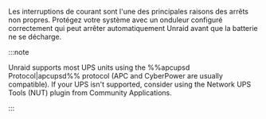 Les interruptions de courant sont l'une des principales raisons des arrêts non propres. Protégez votre système avec un onduleur configuré correctement qui peut arrêter automatiquement Unraid avant que la batterie ne se décharge.

:::note

Unraid supports most UPS units using the %%apcupsd Protocol|apcupsd%% protocol (APC and CyberPower are usually compatible). If your UPS isn't supported, consider using the Network UPS Tools (NUT) plugin from Community Applications.

:::
